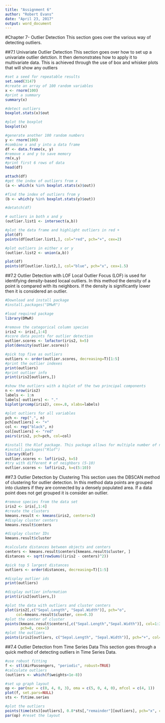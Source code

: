 ```yaml
---
title: "Assignment 6"
author: "Robert Evans"
date: "April 23, 2017"
output: word_document
---
```


#Chapter 7- Outlier Detection
This section goes over the various way of detecting outliers.

##7.1 Univariate Outlier Detection
This section goes over how to set up a univariate outlier detction. It then demonstrates how to apply it to multivariate data. This is achieved through the use of box and whisker plots that will show any outliers
```r
#set a seed for repeatable results
set.seed(3147)
#create an array of 100 random variables
x <- rnorm(100)
#print a summary
summary(x)

#detect outliers
boxplot.stats(x)$out

#plot the boxplot
boxplot(x)

#generate another 100 random numbers
y <- rnorm(100)
#combine x and y into a data frame
df <- data.frame(x, y)
#remove x and y to save memory
rm(x,y)
#print first 6 rows of data
head(df)

attach(df)
#get the index of outliers from x
(a <- which(x %in% boxplot.stats(x)$out))

#find the index of outliers from y
(b <- which(y %in% boxplot.stats(y)$out))

#detatch(df)

# outliers in both x and y
(outlier.list1 <- intersect(a,b))

#plot the data frame and highlight outliers in red +
plot(df)
points(df[outlier.list1,], col="red", pch="+", cex=2)

#plot outliers in either x or y
(outlier.list2 <- union(a,b))

plot(df)
points(df[outlier.list2,], col="blue", pch="x", cex=1.5)

```

##7.2 Outlier Detection with LOF
Local Outlier Focus (LOF) is used for identifying density-based locaal outliers. In this method the density of a point is compared with its neighbors. If the density is significantly lower then it is considered an outlier.
```r
#Download and install package
#install.packages("DMwR")

#load required package
library(DMwR)

#remove the categorical column species
iris2 <- iris[,1:4]
#score data points for outlier detection
outlier.scores <- lofactor(iris2, k=5)
plot(density(outlier.scores))

#pick top five as outliers
outliers <- order(outlier.scores, decreasing=T)[1:5]
#print the outlier indexes
print(outliers)
#print outlier info
print(iris2[outliers,])

#show the outliers with a biplot of the two principal components
n <- nrow(iris2)
labels <- 1:n
labels[-outliers] <- "."
biplot(prcomp(iris2), cex=.8, xlabs=labels)

#plot outliers for all variables
pch <- rep(".", n)
pch[outliers] <- "+"
col <- rep("black", n)
col[outliers] <- "red"
pairs(iris2, pch=pch, col=col)

#install the Rlof package. This package allows for multiple number of neighbors
#install.packages("Rlof")
library(Rlof)
outlier.scores <- lof(iris2, k=5)
#try with different # of neighbors (5-10)
outlier.scores <- lof(iris2, k=c(5:10))
```

##7.3 Outlier Detection by Clustering
This section uses the DBSCAN method of clustering for outlier detection. In this method data points are grouped into clusters if they are connected by a densely populated area. If a data point does not get grouped it is consider an outlier.
```r
#remove species from the data set
iris2 <- iris[,1:4]
#create the clusters
kmeans.result <- kmeans(iris2, centers=3)
#display cluster centers
kmeans.result$centers

#display cluster IDs
kmeans.result$cluster

#calculate distances between objects and centers
centers <- kmeans.result$centers[kmeans.result$cluster, ]
distances <- sqrt(rowSums((iris2 - centers)^2))

#pick top 5 largest distances
outliers <- order(distances, decreasing=T)[1:5]

#display outlier ids
print(outliers)

#display outlier information
print(iris2[outliers,])

#plot the data with outliers and cluster centers
plot(iris2[,c("Sepal.Length", "Sepal.Width")], pch="o",
     col=kmeans.result$cluster, cex=0.3)
#plot the center of cluster
points(kmeans.result$centers[,c("Sepal.Length","Sepal.Width")], col=1:3,
       pch=8, cex=1)
#plot the outliers
points(iris2[outliers, c("Sepal.Length", "Sepal.Width")], pch="+", col=4)
```

##7.4 Outlier Detection from Time Series Data
This section goes through a quick method of detecting outliers in Time Series Data.
```r
#use robust fitting
f <- stl(AirPassengers, "periodic", robust=TRUE)
#calculate outliers
(outliers <- which(f$weights<1e-8))

#set up graph layout
op <- par(mar = c(0, 4, 0, 3), oma = c(5, 0, 4, 0), mfcol = c(4, 1))
plot(f, set.pars=NULL)
sts <- f$time.series

#plot the outliers
points(time(sts)[outliers], 0.8*sts[,"remainder"][outliers], pch="x", col="red")
par(op) #reset the layout
```

